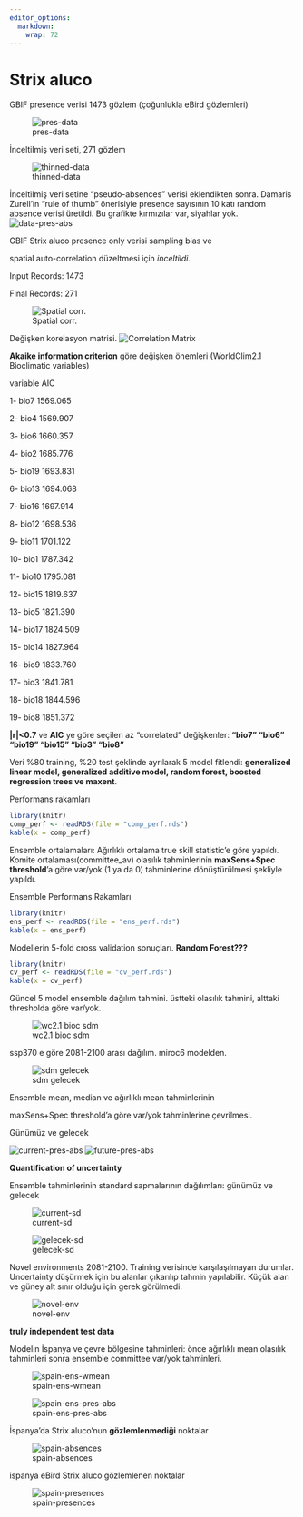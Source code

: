 ```yaml
---
editor_options:
  markdown:
    wrap: 72
---
```


# **Strix aluco**

GBIF presence verisi 1473 gözlem (çoğunlukla eBird gözlemleri)

![pres-data](C:/Users\Batuhan\Desktop\Niche%20Modelling\Strix%20aluco\s-aluco-presence%20observation-1473.png)

İnceltilmiş veri seti, 271 gözlem

![thinned-data](C:/Users\Batuhan\Desktop\Niche%20Modelling\Strix%20aluco\s-aluco-presence%20observation-thinned.png)

İnceltilmiş veri setine "pseudo-absences" verisi eklendikten sonra.
Damaris Zurell'in "rule of thumb" önerisiyle presence sayısının 10 katı
random absence verisi üretildi. Bu grafikte kırmızılar var, siyahlar
yok.
![data-pres-abs](C:/Users\Batuhan\Desktop\Niche%20Modelling\Strix%20aluco\s-aluco-presence%20observation-thinned-wpseudo-absences.png)

GBIF Strix aluco presence only verisi sampling bias ve

spatial auto-correlation düzeltmesi için *inceltildi*.

Input Records: 1473

Final Records: 271

![Spatial
corr.](C:/Users\Batuhan\Desktop\Niche%20Modelling\Strix%20aluco\spatialthinning-autocorrelation.png)

Değişken korelasyon matrisi. ![Correlation
Matrix](C:/Users/Batuhan/Desktop/Niche%20Modelling/Strix%20aluco/s-aluco-corrplot.png)

**Akaike information criterion** göre değişken önemleri (WorldClim2.1
Bioclimatic variables)

variable AIC

1- bio7 1569.065

2- bio4 1569.907

3- bio6 1660.357

4- bio2 1685.776

5- bio19 1693.831

6- bio13 1694.068

7- bio16 1697.914

8- bio12 1698.536

9- bio11 1701.122

10- bio1 1787.342

11- bio10 1795.081

12- bio15 1819.637

13- bio5 1821.390

14- bio17 1824.509

15- bio14 1827.964

16- bio9 1833.760

17- bio3 1841.781

18- bio18 1844.596

19- bio8 1851.372

**\|r\|\<0.7** ve **AIC** ye göre seçilen az "correlated" değişkenler:
**"bio7" "bio6" "bio19" "bio15" "bio3" "bio8"**

Veri %80 training, %20 test şeklinde ayrılarak 5 model fitlendi:
**generalized linear model, generalized additive model, random forest,
boosted regression trees ve maxent**.

Performans rakamları

```r
library(knitr)
comp_perf <- readRDS(file = "comp_perf.rds")
kable(x = comp_perf)
```

Ensemble ortalamaları: Ağırlıklı ortalama true skill statistic'e göre
yapıldı. Komite ortalaması(committee_av) olasılık tahminlerinin
**maxSens+Spec threshold**'a göre var/yok (1 ya da 0) tahminlerine
dönüştürülmesi şekliyle yapıldı.

Ensemble Performans Rakamları

```r
library(knitr)
ens_perf <- readRDS(file = "ens_perf.rds")
kable(x = ens_perf)

```

Modellerin 5-fold cross validation sonuçları. **Random Forest???**

```r
library(knitr)
cv_perf <- readRDS(file = "cv_perf.rds")
kable(x = cv_perf)

```

Güncel 5 model ensemble dağılım tahmini. üstteki olasılık tahmini,
alttaki thresholda göre var/yok.

![wc2.1 bioc
sdm](C:/Users/Batuhan\Desktop\Niche%20Modelling\Strix%20aluco\s-aluco-ensemble-current-weightedmean-comm.png)

ssp370 e göre 2081-2100 arası dağılım. miroc6 modelden.

![sdm
gelecek](C:/Users\Batuhan\Desktop\Niche%20Modelling\Strix%20aluco\s-aluco-ensemble-future-weightedmean-comm.png)

Ensemble mean, median ve ağırlıklı mean tahminlerinin

maxSens+Spec threshold'a göre var/yok tahminlerine çevrilmesi.

Günümüz ve gelecek

![current-pres-abs](C:/Users\Batuhan\Desktop\Niche%20Modelling\Strix%20aluco\s-aluco-binarisation-of-ensemble-averages-current.png)
![future-pres-abs](C:/Users\Batuhan\Desktop\Niche%20Modelling\Strix%20aluco\s-aluco-binarisation-of-ensemble-averages-future.png)

**Quantification of uncertainty**

Ensemble tahminlerinin standard sapmalarının dağılımları: günümüz ve
gelecek

![current-sd](C:/Users\Batuhan\Desktop\Niche%20Modelling\Strix%20aluco\s-aluco-sdev-of%20ens%20prediction-current.png)

![gelecek-sd](C:/Users\Batuhan\Desktop\Niche%20Modelling\Strix%20aluco\s-aluco-sdev-of%20ens%20prediction-future.png)

Novel environments 2081-2100. Training verisinde karşılaşılmayan
durumlar. Uncertainty düşürmek için bu alanlar çıkarılıp tahmin
yapılabilir. Küçük alan ve güney alt sınır olduğu için gerek görülmedi.

![novel-env](C:/Users\Batuhan\Desktop\Niche%20Modelling\Strix%20aluco\S-aluco%20Novel%20Environments.png)

**truly independent test data**

Modelin İspanya ve çevre bölgesine tahminleri: önce ağırlıklı mean
olasılık tahminleri sonra ensemble committee var/yok tahminleri.

![spain-ens-wmean](C:/Users\Batuhan\Desktop\Niche%20Modelling\Strix%20aluco\spain\wmean-ensemble.png)

![spain-ens-pres-abs](C:/Users\Batuhan\Desktop\Niche%20Modelling\Strix%20aluco\spain\committee-pres-abs.png)

İspanya'da Strix aluco'nun **gözlemlenmediği** noktalar

![spain-absences](C:/Users\Batuhan\Desktop\Niche%20Modelling\Strix%20aluco\spain\spain-absences.png)

ispanya eBird Strix aluco gözlemlenen noktalar

![spain-presences](C:/Users\Batuhan\Desktop\Niche%20Modelling\Strix%20aluco\spain\eBird%20Observation%20Dataset.png)
